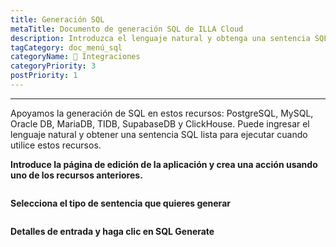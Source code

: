 ```yaml
---
title: Generación SQL
metaTitle: Documento de generación SQL de ILLA Cloud
description: Introduzca el lenguaje natural y obtenga una sentencia SQL lista para ejecutar
tagCategory: doc_menú_sql
categoryName: 🔨 Integraciones
categoryPriority: 3
postPriority: 1
---
```


* * *

<Heading hidden>Generación SQL</Heading>

Apoyamos la generación de SQL en estos recursos: PostgreSQL, MySQL, Oracle DB, MariaDB, TIDB, SupabaseDB y ClickHouse. Puede ingresar el lenguaje natural y obtener una sentencia SQL lista para ejecutar cuando utilice estos recursos. 

**Introduce la página de edición de la aplicación y crea una acción usando uno de los recursos anteriores.** 

<img src='https://cdn.illacloud.com/official-website/img/docs/assemble/sql_generate.png' alt="" />

**Selecciona el tipo de sentencia que quieres generar**

<img src='https://cdn.illacloud.com/official-website/img/docs/assemble/sql_generate(1).gif' alt="" />

**Detalles de entrada y haga clic en SQL Generate**

<img src='https://cdn.illacloud.com/official-website/img/docs/assemble/sql_generate(2).png' alt="" />
